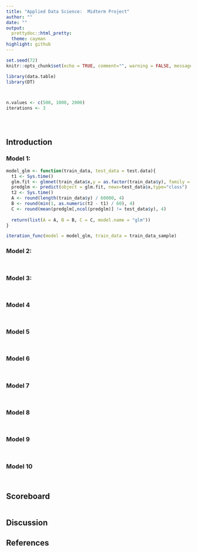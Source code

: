 ```yaml
---
title: "Applied Data Science:  Midterm Project"
author: ""
date: ""
output:
  prettydoc::html_pretty:
  theme: cayman
highlight: github
---
```


```r
set.seed(72)
knitr::opts_chunk$set(echo = TRUE, comment="", warning = FALSE, message = FALSE, tidy.opts=list(width.cutoff=55))
```

```r
library(data.table)
library(DT)
```

```r

```

```r

```

```r
n.values <- c(500, 1000, 2000)
iterations <- 3
```

```r

```

```r

```

```r

```

## Introduction


### Model 1:  


```r
model_glm <- function(train_data, test_data = test.data){
  t1 <- Sys.time()
  glm.fit <- glmnet(train_data$x,y = as.factor(train_data$y), family = "multinomial")
  predglm <- predict(object = glm.fit, newx=test_data$x,type="class")
  t2 <- Sys.time()
  A <- round(length(train_data$y) / 60000, 4)
  B <- round(min(1, as.numeric(t2 - t1) / 60), 4)
  C <- round(mean(predglm[,ncol(predglm)] != test_data$y), 4)
  
  return(list(A = A, B = B, C = C, model.name = "glm"))
}
```

```r
iteration_func(model = model_glm, train_data = train_data_sample)
```

### Model 2:  


```r

```

```r

```

### Model 3:  


```r

```

```r

```

### Model 4


```r

```

```r

```

### Model 5


```r

```

```r

```

### Model 6


```r

```

```r

```

### Model 7


```r

```

```r

```

### Model 8


```r

```

```r

```

### Model 9


```r

```

```r

```

### Model 10


```r

```

```r

```

## Scoreboard

```r

```

## Discussion


## References


